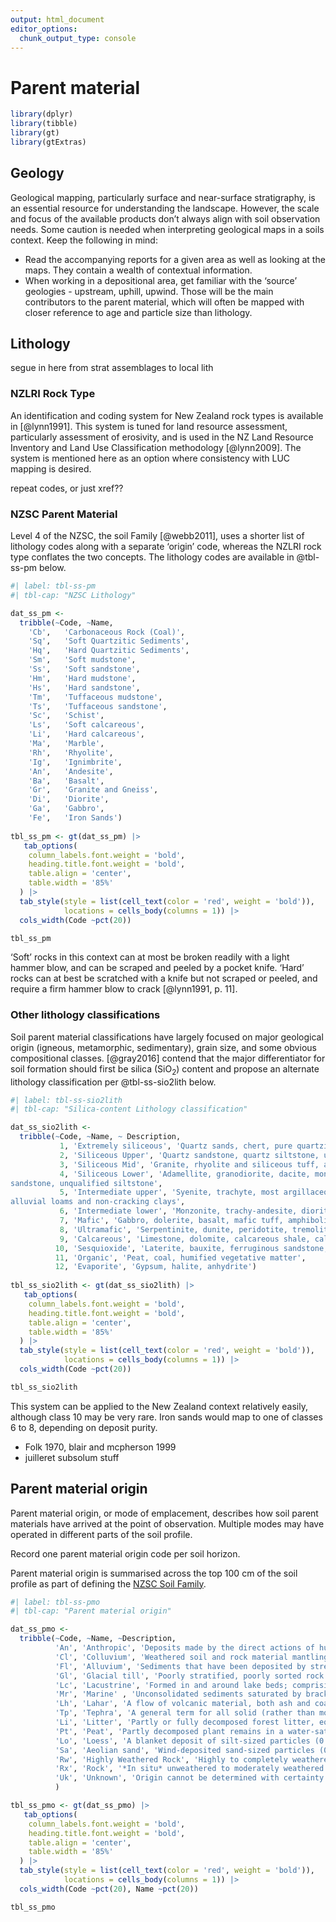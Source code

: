 ```yaml
---
output: html_document
editor_options: 
  chunk_output_type: console
---
```


# Parent material

```r
library(dplyr)
library(tibble)
library(gt)
library(gtExtras)
```

## Geology

Geological mapping, particularly surface and near-surface stratigraphy, is an essential resource for understanding the landscape. However, the scale and focus of the available products don't always align with soil observation needs. Some caution is needed when interpreting geological maps in a soils context. Keep the following in mind:

-   Read the accompanying reports for a given area as well as looking at the maps. They contain a wealth of contextual information.
-   When working in a depositional area, get familiar with the 'source' geologies - upstream, uphill, upwind. Those will be the main contributors to the parent material, which will often be mapped with closer reference to age and particle size than lithology.

## Lithology

segue in here from strat assemblages to local lith

### NZLRI Rock Type

An identification and coding system for New Zealand rock types is available in [@lynn1991]. This system is tuned for land resource assessment, particularly assessment of erosivity, and is used in the NZ Land Resource Inventory and Land Use Classification methodology [@lynn2009]. The system is mentioned here as an option where consistency with LUC mapping is desired.

[repeat codes, or just xref??]{.todo}

### NZSC Parent Material {#sec-ss-pmat}

Level 4 of the NZSC, the soil Family [@webb2011], uses a shorter list of lithology codes along with a separate 'origin' code, whereas the NZLRI rock type conflates the two concepts. The lithology codes are available in @tbl-ss-pm below.

```r
#| label: tbl-ss-pm
#| tbl-cap: "NZSC Lithology"

dat_ss_pm <-
  tribble(~Code, ~Name,
    'Cb',	'Carbonaceous Rock (Coal)',
    'Sq',	'Soft Quartzitic Sediments',
    'Hq',	'Hard Quartzitic Sediments',
    'Sm',	'Soft mudstone',
    'Ss',	'Soft sandstone',
    'Hm',	'Hard mudstone',
    'Hs',	'Hard sandstone',
    'Tm',	'Tuffaceous mudstone',
    'Ts',	'Tuffaceous sandstone',
    'Sc',	'Schist',
    'Ls',	'Soft calcareous',
    'Li',	'Hard calcareous',
    'Ma',	'Marble',
    'Rh',	'Rhyolite',
    'Ig',	'Ignimbrite',
    'An',	'Andesite',
    'Ba',	'Basalt',
    'Gr',	'Granite and Gneiss',
    'Di',	'Diorite',
    'Ga',	'Gabbro',
    'Fe',	'Iron Sands')
      
tbl_ss_pm <- gt(dat_ss_pm) |>
   tab_options(
    column_labels.font.weight = 'bold', 
    heading.title.font.weight = 'bold',
    table.align = 'center',
    table.width = '85%'
  ) |>
  tab_style(style = list(cell_text(color = 'red', weight = 'bold')),
            locations = cells_body(columns = 1)) |>
  cols_width(Code ~pct(20))

tbl_ss_pm

```

::: callout-note
'Soft' rocks in this context can at most be broken readily with a light hammer blow, and can be scraped and peeled by a pocket knife. 'Hard' rocks can at best be scratched with a knife but not scraped or peeled, and require a firm hammer blow to crack [@lynn1991, p. 11].
:::

### Other lithology classifications

Soil parent material classifications have largely focused on major geological origin (igneous, metamorphic, sedimentary), grain size, and some obvious compositional classes. [@gray2016] contend that the major differentiator for soil formation should first be silica (SiO~2~) content and propose an alternate lithology classification per @tbl-ss-sio2lith below.

```r
#| label: tbl-ss-sio2lith
#| tbl-cap: "Silica-content Lithology classification"

dat_ss_sio2lith <-
  tribble(~Code, ~Name, ~ Description,
           1, 'Extremely siliceous', 'Quartz sands, chert, pure quartzite, jasper, quartz reefs, silicified rocks',
           2, 'Siliceous Upper', 'Quartz sandstone, quartz siltstone, unqualified quartzite and alluvial sands',
           3, 'Siliceous Mid', 'Granite, rhyolite and siliceous tuff, arkose sandstone, most unqualified sandstone',
           4, 'Siliceous Lower', 'Adamellite, granodiorite, dacite, monzogranite, siliceous/ intermediate tuff, most greywacke & lithic
sandstone, unqualified siltstone',
           5, 'Intermediate upper', 'Syenite, trachyte, most argillaceous rocks (mudstone, claystone, shale, slate, phyllite and schist),
alluvial loams and non-cracking clays',
           6, 'Intermediate lower', 'Monzonite, trachy-andesite, diorite, andesite, intermediate tuff, alluvial cracking clays (not black)',
           7, 'Mafic', 'Gabbro, dolerite, basalt, mafic tuff, amphibolite, alluvial black cracking clays',
           8, 'Ultramafic', 'Serpentinite, dunite, peridotite, tremolite-chlorite-talc schists',
           9, 'Calcareous', 'Limestone, dolomite, calcareous shale, calcareous sands',
          10, 'Sesquioxide', 'Laterite, bauxite, ferruginous sandstone, ironstone',
          11, 'Organic', 'Peat, coal, humified vegetative matter',
          12, 'Evaporite', 'Gypsum, halite, anhydrite')
        
tbl_ss_sio2lith <- gt(dat_ss_sio2lith) |>
   tab_options(
    column_labels.font.weight = 'bold', 
    heading.title.font.weight = 'bold',
    table.align = 'center',
    table.width = '85%'
  ) |>
  tab_style(style = list(cell_text(color = 'red', weight = 'bold')),
            locations = cells_body(columns = 1)) |>
  cols_width(Code ~pct(20))

tbl_ss_sio2lith
```

This system can be applied to the New Zealand context relatively easily, although class [10]{.ceg} may be very rare. Iron sands would map to one of classes [6]{.ceg} to [8]{.ceg}, depending on deposit purity.

-   Folk 1970, blair and mcpherson 1999
-   juilleret subsolum stuff

## Parent material origin

Parent material origin, or mode of emplacement, describes how soil parent materials have arrived at the point of observation. Multiple modes may have operated in different parts of the soil profile. 

Record one parent material origin code per soil horizon. 

Parent material origin is summarised across the top 100 cm of the soil profile as part of defining the [NZSC Soil Family]().

```r
#| label: tbl-ss-pmo
#| tbl-cap: "Parent material origin"

dat_ss_pmo <-
  tribble(~Code, ~Name, ~Description,
          'An', 'Anthropic', 'Deposits made by the direct actions of humans, including truncation, mixing, or deposition.',
          'Cl', 'Colluvium', 'Weathered soil and rock material mantling slopes that has been transported primarily by gravity and sheet wash.',
          'Fl', 'Alluvium', 'Sediments that have been deposited by streams, rivers and other running water.',
          'Gl', 'Glacial till', 'Poorly stratified, poorly sorted rock fragments, sand and mud, surface or near-surface deposits resulting from the transportation by and deposition from ice or meltwater from beneath or in close proximity to glacial ice.',
          'Lc', 'Lacustrine', 'Formed in and around lake beds; comprising extremely fine sediment deposited under very low-flow freshwater conditions.',
          'Mr', 'Marine' , 'Unconsolidated sediments saturated by brackish or saline water.',
          'Lh', 'Lahar', 'A flow of volcanic material, both ash and coarser products, mixed with water; often caused by the spilling over of a crater lake. Also used to describe the mounds formed on volcanic ring-plains where lahars stop.',
          'Tp', 'Tephra', 'A general term for all solid (rather than molten) materials ejected from a volcano during an eruption: includes boulders, lapilli and ash.',
          'Li', 'Litter', 'Partly or fully decomposed forest litter, equal to or greater than 30 cm depth that is **not** almost continually saturated in the natural state (**F** and **H** horizons).',
          'Pt', 'Peat', 'Partly decomposed plant remains in a water-saturated environment, such as a bog',
          'Lo', 'Loess', 'A blanket deposit of silt-sized particles (0.002--0.06 mm diameter); usually carried by wind from dry riverbeds or outwash plains during glacial and post-glacial periods.',
          'Sa', 'Aeolian sand', 'Wind-deposited sand-sized particles (0.05--2.0 mm diameter), i.e. dune sand.',
          'Rw', 'Highly Weathered Rock', 'Highly to completely weathered rock, formed in place by chemical weathering.',
          'Rx', 'Rock', '*In situ* unweathered to moderately weathered lithified geologic material comprising one or more minerals showing rock structure.',
          'Uk', 'Unknown', 'Origin cannot be determined with certainty.'
          )

tbl_ss_pmo <- gt(dat_ss_pmo) |>
   tab_options(
    column_labels.font.weight = 'bold', 
    heading.title.font.weight = 'bold',
    table.align = 'center',
    table.width = '85%'
  ) |>
  tab_style(style = list(cell_text(color = 'red', weight = 'bold')),
            locations = cells_body(columns = 1)) |>
  cols_width(Code ~pct(20), Name ~pct(20))

tbl_ss_pmo
```


